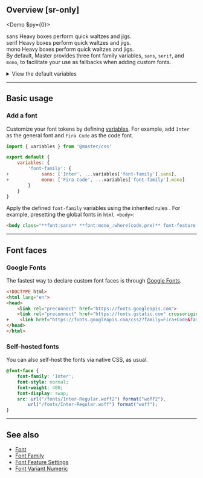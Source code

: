 ## Overview [sr-only]
<Demo $py={0}>
    <DemoPanel className="flex flex:col gap:8x">
        <div className="w:full">
            <DemoLabel>sans</DemoLabel>
            <DemoP className="font:sans">Heavy boxes perform quick waltzes and jigs.</DemoP>
        </div>
        <div className="w:full">
            <DemoLabel>serif</DemoLabel>
            <DemoP className="font:serif">Heavy boxes perform quick waltzes and jigs.</DemoP>
        </div>
        <div className="w:full">
            <DemoLabel>mono</DemoLabel>
            <DemoP className="font:mono">Heavy boxes perform quick waltzes and jigs.</DemoP>
        </div>
    </DemoPanel>
</Demo>
By default, Master provides three font family variables, `sans`, `serif`, and `mono`, to facilitate your use as fallbacks when adding custom fonts.
<details>
    <summary>View the default variables</summary>
    <div>
        <Code lang="js">
            {JSON.stringify(require('@master/css').variables['font-family'], null, 4)}
        </Code>
    </div>
</details>

---

## Basic usage
### Add a font
Customize your font tokens by defining [variables](/docs/variables). For example, add `Inter` as the general font and `Fira Code` as the code font.
```js name=master.css.js
import { variables } from '@master/css'

export default {
    variables: {
        'font-family': {
+            sans: ['Inter', ...variables['font-family'].sans],
+            mono: ['Fira Code', ...variables['font-family'].mono]
        }
    }
}
```
Apply the defined `font-family` variables using the inherited rules <Heirs />. For example, presetting the global fonts in `html <body>`:
```html
<body class="**font:sans** **font:mono_:where(code,pre)** font-feature:'salt'">…</body>
```

---

## Font faces
### Google Fonts
The fastest way to declare custom font faces is through [Google Fonts](https://fonts.google.com/).
```html name=index.html
<!DOCTYPE html>
<html lang="en">
<head>
    <link rel="preconnect" href="https://fonts.googleapis.com">
    <link rel="preconnect" href="https://fonts.gstatic.com" crossorigin>
+    <link href="https://fonts.googleapis.com/css2?family=Fira+Code&family=Inter:wght@400;500;600;700;800&display=swap" rel="stylesheet">
</head>
</html>
```

### Self-hosted fonts
You can also self-host the fonts via native CSS, as usual.
```css name=styles/fonts.css
@font-face {
    font-family: 'Inter';
    font-style: normal;
    font-weight: 400;
    font-display: swap;
    src: url("/fonts/Inter-Regular.woff2") format("woff2"),
        url("/fonts/Inter-Regular.woff") format("woff");
}
```

---

## See also
- [Font](/docs/font)
- [Font Family](/docs/font-family)
- [Font Feature Settings](/docs/font-feature-settings)
- [Font Variant Numeric](/docs/font-variant-numeric)